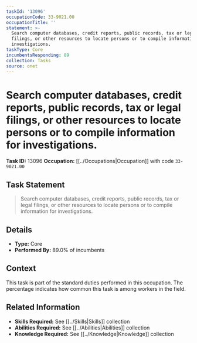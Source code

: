 ```yaml
---
taskId: '13096'
occupationCode: 33-9021.00
occupationTitle: ''
statement: >-
  Search computer databases, credit reports, public records, tax or legal
  filings, or other resources to locate persons or to compile information for
  investigations.
taskType: Core
incumbentsResponding: 89
collection: Tasks
source: onet
---
```

# Search computer databases, credit reports, public records, tax or legal filings, or other resources to locate persons or to compile information for investigations.

**Task ID:** 13096
**Occupation:** [[../Occupations|Occupation]] with code `33-9021.00`

## Task Statement

> Search computer databases, credit reports, public records, tax or legal filings, or other resources to locate persons or to compile information for investigations.

## Details

- **Type:** Core
- **Performed By:** 89.0% of incumbents

## Context

This task is part of the standard duties performed in this occupation. The percentage indicates how common this task is among workers in the field.

## Related Information

- **Skills Required:** See [[../Skills|Skills]] collection
- **Abilities Required:** See [[../Abilities|Abilities]] collection
- **Knowledge Required:** See [[../Knowledge|Knowledge]] collection
